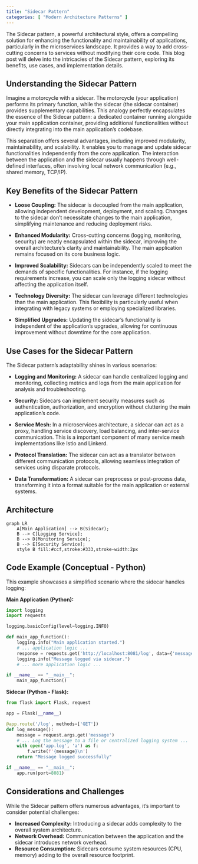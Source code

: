 ```yaml
---
title: "Sidecar Pattern"
categories: [ "Modern Architecture Patterns" ]
---
```


The Sidecar pattern, a powerful architectural style, offers a compelling solution for enhancing the functionality and maintainability of applications, particularly in the microservices landscape. It provides a way to add cross-cutting concerns to services without modifying their core code. This blog post will delve into the intricacies of the Sidecar pattern, exploring its benefits, use cases, and implementation details.

## Understanding the Sidecar Pattern

Imagine a motorcycle with a sidecar. The motorcycle (your application) performs its primary function, while the sidecar (the sidecar container) provides supplementary capabilities. This analogy perfectly encapsulates the essence of the Sidecar pattern: a dedicated container running alongside your main application container, providing additional functionalities without directly integrating into the main application's codebase.

This separation offers several advantages, including improved modularity, maintainability, and scalability. It enables you to manage and update sidecar functionalities independently from the core application. The interaction between the application and the sidecar usually happens through well-defined interfaces, often involving local network communication (e.g., shared memory, TCP/IP).

## Key Benefits of the Sidecar Pattern

-   **Loose Coupling:** The sidecar is decoupled from the main application, allowing independent development, deployment, and scaling. Changes to the sidecar don't necessitate changes to the main application, simplifying maintenance and reducing deployment risks.

-   **Enhanced Modularity:** Cross-cutting concerns (logging, monitoring, security) are neatly encapsulated within the sidecar, improving the overall architecture's clarity and maintainability. The main application remains focused on its core business logic.

-   **Improved Scalability:** Sidecars can be independently scaled to meet the demands of specific functionalities. For instance, if the logging requirements increase, you can scale only the logging sidecar without affecting the application itself.

-   **Technology Diversity:** The sidecar can leverage different technologies than the main application. This flexibility is particularly useful when integrating with legacy systems or employing specialized libraries.

-   **Simplified Upgrades:** Updating the sidecar's functionality is independent of the application's upgrades, allowing for continuous improvement without downtime for the core application.

## Use Cases for the Sidecar Pattern

The Sidecar pattern's adaptability shines in various scenarios:

-   **Logging and Monitoring:** A sidecar can handle centralized logging and monitoring, collecting metrics and logs from the main application for analysis and troubleshooting.

-   **Security:** Sidecars can implement security measures such as authentication, authorization, and encryption without cluttering the main application's code.

-   **Service Mesh:** In a microservices architecture, a sidecar can act as a proxy, handling service discovery, load balancing, and inter-service communication. This is a important component of many service mesh implementations like Istio and Linkerd.

-   **Protocol Translation:** The sidecar can act as a translator between different communication protocols, allowing seamless integration of services using disparate protocols.

-   **Data Transformation:** A sidecar can preprocess or post-process data, transforming it into a format suitable for the main application or external systems.

## Architecture

```mermaid
graph LR
    A[Main Application] --> B(Sidecar);
    B --> C[Logging Service];
    B --> D[Monitoring Service];
    B --> E[Security Service];
    style B fill:#ccf,stroke:#333,stroke-width:2px
```

## Code Example (Conceptual - Python)

This example showcases a simplified scenario where the sidecar handles logging:

**Main Application (Python):**

``` python
import logging
import requests

logging.basicConfig(level=logging.INFO)

def main_app_function():
    logging.info("Main application started.")
    # ... application logic ...
    response = requests.get('http://localhost:8081/log', data={'message': 'Something happened in the main app'})
    logging.info("Message logged via sidecar.")
    # ... more application logic ...

if __name__ == "__main__":
    main_app_function()
```

**Sidecar (Python - Flask):**

``` python
from flask import Flask, request

app = Flask(__name__)

@app.route('/log', methods=['GET'])
def log_message():
    message = request.args.get('message')
    # ... Log the message to a file or centralized logging system ...
    with open('app.log', 'a') as f:
        f.write(f'{message}\n')
    return "Message logged successfully"

if __name__ == "__main__":
    app.run(port=8081)
```

## Considerations and Challenges

While the Sidecar pattern offers numerous advantages, it's important to consider potential challenges:

-   **Increased Complexity:** Introducing a sidecar adds complexity to the overall system architecture.
-   **Network Overhead:** Communication between the application and the sidecar introduces network overhead.
-   **Resource Consumption:** Sidecars consume system resources (CPU, memory) adding to the overall resource footprint.



